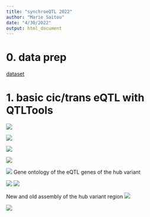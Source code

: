 ```yaml
---
title: "synchroeQTL 2022"
author: "Marie Saitou"
date: "4/30/2022"
output: html_document
---
```


# 0. data prep

[dataset](http://arken.nmbu.no/~srsand/share/synchrosmolt/) 

# 1. basic cic/trans eQTL with QTLTools

![](assets/synchroeQTL/Slide3.png)


![](assets/synchroeQTL/Slide4.png)

![](assets/synchroeQTL/Slide5.png)




![](assets/synchroeQTL/Slide7.png)


![](assets/synchroeQTL/Slide8.png)
Gene ontology of the eQTL genes of the hub variant

![](assets/synchroeQTL/Slide10.png)
![](assets/synchroeQTL/Slide11.png)

New and old assembly of the hub variant region
![](assets/synchroeQTL/Slide12.png)

![](assets/synchroeQTL/Slide9.png)

